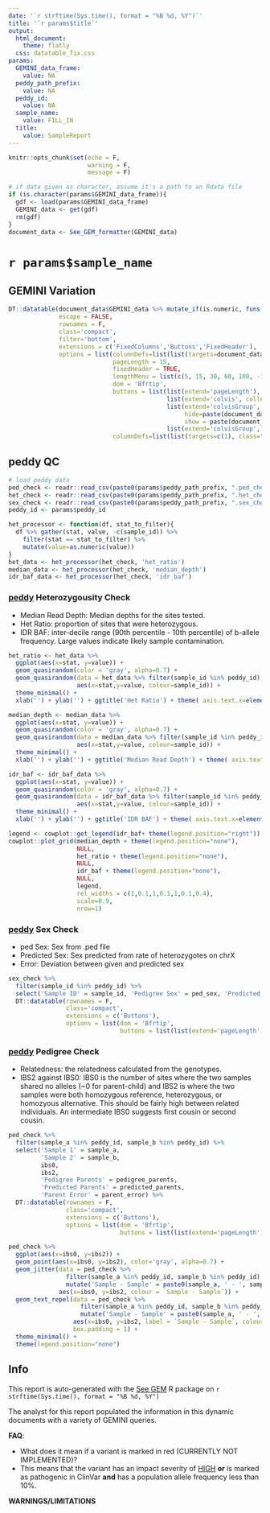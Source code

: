 ```yaml
---
date: '`r strftime(Sys.time(), format = "%B %d, %Y")`'
title: '`r params$title`'
output: 
  html_document:
    theme: flatly
  css: datatable_fix.css
params:
  GEMINI_data_frame:
    value: NA
  peddy_path_prefix:
    value: NA
  peddy_id:
    value: NA
  sample_name:
    value: FILL_IN
  title:
    value: SampleReport
---
```


```r
knitr::opts_chunk$set(echo = F,
                      warning = F,
                      message = F)
```

```r
# if data given as character, assume it's a path to an Rdata file
if (is.character(params$GEMINI_data_frame)){
  gdf <- load(params$GEMINI_data_frame)
  GEMINI_data <- get(gdf)
  rm(gdf)
}
document_data <- See_GEM_formatter(GEMINI_data)
```


# `r params$sample_name` {.tabset}

## GEMINI Variation
```r

DT::datatable(document_data$GEMINI_data %>% mutate_if(is.numeric, funs(as.numeric(formatC(., format = "e", digits = 2)))), #width=1200, 
              escape = FALSE,
              rownames = F, 
              class='compact', 
              filter='bottom',
              extensions = c('FixedColumns','Buttons','FixedHeader'),
              options = list(columnDefs=list(list(targets=document_data$neg_core_index-1, visible = FALSE)),
                             pageLength = 15,
                             fixedHeader = TRUE,
                             lengthMenu = list(c(5, 15, 30, 60, 100, -1), list('5', '15', '30', '60', '100', 'All')),
                             dom = 'Bfrtip',
                             buttons = list(list(extend='pageLength'),
                                            list(extend='colvis', collectionLayout='four-column'),
                                            list(extend='colvisGroup', text='Core Fields', 
                                                 hide=paste(document_data$neg_core_index-1, collapse = ','), 
                                                 show = paste(document_data$core_index-1, collapse = ',')),
                                            list(extend='colvisGroup', text='Show All', show = ':hidden' )),
                             columnDefs=list(list(targets=c(1), class="dt-left")))) 

```

## peddy QC

```r
# load peddy data
ped_check <- readr::read_csv(paste0(params$peddy_path_prefix, ".ped_check.csv"))
het_check <- readr::read_csv(paste0(params$peddy_path_prefix, ".het_check.csv"))
sex_check <- readr::read_csv(paste0(params$peddy_path_prefix, ".sex_check.csv"))
peddy_id <- params$peddy_id

het_processor <- function(df, stat_to_filter){
  df %>% gather(stat, value, -c(sample_id)) %>% 
    filter(stat == stat_to_filter) %>% 
    mutate(value=as.numeric(value))
}
het_data <- het_processor(het_check, 'het_ratio')
median_data <- het_processor(het_check, 'median_depth')
idr_baf_data <- het_processor(het_check, 'idr_baf')
```

### [peddy](http://peddy.readthedocs.io) Heterozygousity Check

- Median Read Depth: Median depths for the sites tested.
- Het Ratio: proportion of sites that were heterozygous.
- IDR BAF: inter-decile range (90th percentile - 10th percentile) of b-allele frequency. Large values indicate likely sample contamination.

```r
het_ratio <- het_data %>% 
  ggplot(aes(x=stat, y=value)) + 
  geom_quasirandom(color = 'gray', alpha=0.7) + 
  geom_quasirandom(data = het_data %>% filter(sample_id %in% peddy_id), 
                   aes(x=stat,y=value, colour=sample_id)) +
  theme_minimal() +
  xlab('') + ylab('') + ggtitle('Het Ratio') + theme( axis.text.x=element_blank(), axis.ticks.x=element_blank())

median_depth <- median_data %>% 
  ggplot(aes(x=stat, y=value)) +
  geom_quasirandom(color = 'gray', alpha=0.7) + 
  geom_quasirandom(data = median_data %>% filter(sample_id %in% peddy_id), 
                   aes(x=stat,y=value, colour=sample_id)) +
  theme_minimal() +
  xlab('') + ylab('') + ggtitle('Median Read Depth') + theme( axis.text.x=element_blank(), axis.ticks.x=element_blank())

idr_baf <- idr_baf_data %>% 
  ggplot(aes(x=stat, y=value)) + 
  geom_quasirandom(color = 'gray', alpha=0.7) + 
  geom_quasirandom(data = idr_baf_data %>% filter(sample_id %in% peddy_id), 
                   aes(x=stat,y=value, colour=sample_id)) +
  theme_minimal() + 
  xlab('') + ylab('') + ggtitle('IDR BAF') + theme( axis.text.x=element_blank(), axis.ticks.x=element_blank())

legend <- cowplot::get_legend(idr_baf+ theme(legend.position="right"))
cowplot::plot_grid(median_depth + theme(legend.position="none"),
                   NULL,
                   het_ratio + theme(legend.position="none"), 
                   NULL,
                   idr_baf + theme(legend.position="none"), 
                   NULL,
                   legend,
                   rel_widths = c(1,0.1,1,0.1,1,0.1,0.4),
                   scale=0.9,
                   nrow=1) 
```

### [peddy](http://peddy.readthedocs.io) Sex Check

- ped Sex: Sex from .ped file
- Predicted Sex: Sex predicted from rate of heterozygotes on chrX
- Error: Deviation between given and predicted sex


```r
sex_check %>% 
  filter(sample_id %in% peddy_id) %>% 
  select('Sample ID' = sample_id, 'Pedigree Sex' = ped_sex, 'Predicted Sex' = predicted_sex, 'Error' = error) %>% 
  DT::datatable(rownames = F, 
                class='compact',  
                extensions = c('Buttons'),
                options = list(dom = 'Bfrtip',
                               buttons = list(list(extend='pageLength'))))
```

### [peddy](http://peddy.readthedocs.io) Pedigree Check

- Relatedness: the relatedness calculated from the genotypes.
- IBS2 against IBS0: IBS0 is the number of sites where the two samples shared no alleles (~0 for parent-child) and IBS2 is where the two samples were both homozygous reference, heterozygous, or homozyous alternative. This should be fairly high between related individuals. An intermediate IBS0 suggests first cousin or second cousin. 

```r
ped_check %>% 
  filter(sample_a %in% peddy_id, sample_b %in% peddy_id) %>% 
  select('Sample 1' = sample_a,
         'Sample 2' = sample_b, 
         ibs0,
         ibs2,
         'Pedigree Parents' = pedigree_parents,
         'Predicted Parents' = predicted_parents,
         'Parent Error' = parent_error) %>% 
  DT::datatable(rownames = F, 
                class='compact',  
                extensions = c('Buttons'),
                options = list(dom = 'Bfrtip',
                               buttons = list(list(extend='pageLength'))))
```

```r
ped_check %>% 
  ggplot(aes(x=ibs0, y=ibs2)) + 
  geom_point(aes(x=ibs0, y=ibs2), color='gray', alpha=0.7) + 
  geom_jitter(data = ped_check %>% 
                filter(sample_a %in% peddy_id, sample_b %in% peddy_id) %>% 
                mutate('Sample - Sample' = paste0(sample_a, ' - ', sample_b)),
              aes(x=ibs0, y=ibs2, colour = `Sample - Sample`)) +
  geom_text_repel(data = ped_check %>% 
                    filter(sample_a %in% peddy_id, sample_b %in% peddy_id) %>% 
                    mutate('Sample - Sample' = paste0(sample_a, ' - ', sample_b)),
                  aes(x=ibs0, y=ibs2, label = `Sample - Sample`, colour = `Sample - Sample`),
                  box.padding = 1) + 
  theme_minimal() + 
  theme(legend.position="none")
```

## Info

This report is auto-generated with the [See GEM](https://github.com/davemcg/See_GEM) R package on `r strftime(Sys.time(), format = "%B %d, %Y")`

The analyst for this report populated the information in this dynamic documents with a variety of GEMINI queries. 

**FAQ**:

* What does it mean if a variant is marked in red (CURRENTLY NOT IMPLEMENTED)?
* This means that the variant has an impact severity of [HIGH](http://gemini.readthedocs.io/en/latest/content/database_schema.html#details-of-the-impact-and-impact-severity-columns) **or** is marked as pathogenic in ClinVar **and** has a population allele frequency less than 10%. 

**WARNINGS/LIMITATIONS** 


